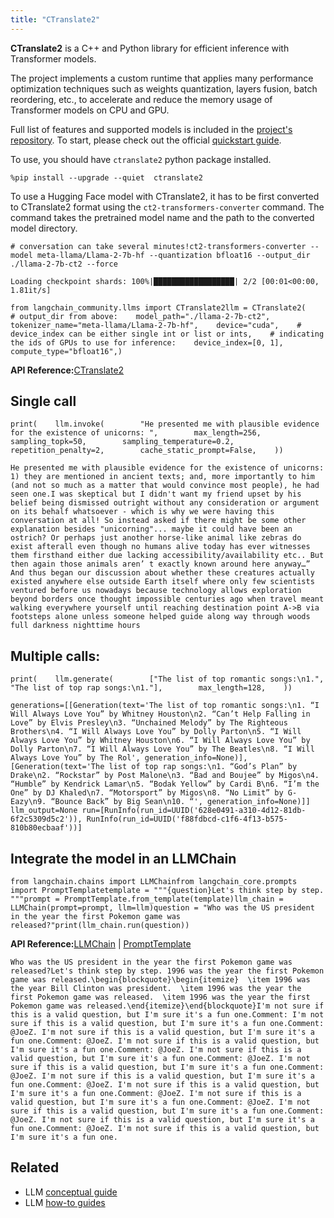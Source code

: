 ```yaml
---
title: "CTranslate2"
---
```


**CTranslate2** is a C++ and Python library for efficient inference with Transformer models.

The project implements a custom runtime that applies many performance optimization techniques such as weights quantization, layers fusion, batch reordering, etc., to accelerate and reduce the memory usage of Transformer models on CPU and GPU.

Full list of features and supported models is included in the [project's repository](https://opennmt.net/CTranslate2/guides/transformers.html). To start, please check out the official [quickstart guide](https://opennmt.net/CTranslate2/quickstart.html).

To use, you should have `ctranslate2` python package installed.

```
%pip install --upgrade --quiet  ctranslate2
```

To use a Hugging Face model with CTranslate2, it has to be first converted to CTranslate2 format using the `ct2-transformers-converter` command. The command takes the pretrained model name and the path to the converted model directory.

```
# conversation can take several minutes!ct2-transformers-converter --model meta-llama/Llama-2-7b-hf --quantization bfloat16 --output_dir ./llama-2-7b-ct2 --force
```

```
Loading checkpoint shards: 100%|██████████████████| 2/2 [00:01<00:00,  1.81it/s]
```

```
from langchain_community.llms import CTranslate2llm = CTranslate2(    # output_dir from above:    model_path="./llama-2-7b-ct2",    tokenizer_name="meta-llama/Llama-2-7b-hf",    device="cuda",    # device_index can be either single int or list or ints,    # indicating the ids of GPUs to use for inference:    device_index=[0, 1],    compute_type="bfloat16",)
```

**API Reference:**[CTranslate2](https://python.langchain.com/api_reference/community/llms/langchain_community.llms.ctranslate2.CTranslate2.html)

## Single call

```
print(    llm.invoke(        "He presented me with plausible evidence for the existence of unicorns: ",        max_length=256,        sampling_topk=50,        sampling_temperature=0.2,        repetition_penalty=2,        cache_static_prompt=False,    ))
```

```
He presented me with plausible evidence for the existence of unicorns: 1) they are mentioned in ancient texts; and, more importantly to him (and not so much as a matter that would convince most people), he had seen one.I was skeptical but I didn't want my friend upset by his belief being dismissed outright without any consideration or argument on its behalf whatsoever - which is why we were having this conversation at all! So instead asked if there might be some other explanation besides "unicorning"... maybe it could have been an ostrich? Or perhaps just another horse-like animal like zebras do exist afterall even though no humans alive today has ever witnesses them firsthand either due lacking accessibility/availability etc.. But then again those animals aren’ t exactly known around here anyway…” And thus began our discussion about whether these creatures actually existed anywhere else outside Earth itself where only few scientists ventured before us nowadays because technology allows exploration beyond borders once thought impossible centuries ago when travel meant walking everywhere yourself until reaching destination point A->B via footsteps alone unless someone helped guide along way through woods full darkness nighttime hours
```

## Multiple calls:

```
print(    llm.generate(        ["The list of top romantic songs:\n1.", "The list of top rap songs:\n1."],        max_length=128,    ))
```

```
generations=[[Generation(text='The list of top romantic songs:\n1. “I Will Always Love You” by Whitney Houston\n2. “Can’t Help Falling in Love” by Elvis Presley\n3. “Unchained Melody” by The Righteous Brothers\n4. “I Will Always Love You” by Dolly Parton\n5. “I Will Always Love You” by Whitney Houston\n6. “I Will Always Love You” by Dolly Parton\n7. “I Will Always Love You” by The Beatles\n8. “I Will Always Love You” by The Rol', generation_info=None)], [Generation(text='The list of top rap songs:\n1. “God’s Plan” by Drake\n2. “Rockstar” by Post Malone\n3. “Bad and Boujee” by Migos\n4. “Humble” by Kendrick Lamar\n5. “Bodak Yellow” by Cardi B\n6. “I’m the One” by DJ Khaled\n7. “Motorsport” by Migos\n8. “No Limit” by G-Eazy\n9. “Bounce Back” by Big Sean\n10. “', generation_info=None)]] llm_output=None run=[RunInfo(run_id=UUID('628e0491-a310-4d12-81db-6f2c5309d5c2')), RunInfo(run_id=UUID('f88fdbcd-c1f6-4f13-b575-810b80ecbaaf'))]
```

## Integrate the model in an LLMChain

```
from langchain.chains import LLMChainfrom langchain_core.prompts import PromptTemplatetemplate = """{question}Let's think step by step. """prompt = PromptTemplate.from_template(template)llm_chain = LLMChain(prompt=prompt, llm=llm)question = "Who was the US president in the year the first Pokemon game was released?"print(llm_chain.run(question))
```

**API Reference:**[LLMChain](https://python.langchain.com/api_reference/langchain/chains/langchain.chains.llm.LLMChain.html) | [PromptTemplate](https://python.langchain.com/api_reference/core/prompts/langchain_core.prompts.prompt.PromptTemplate.html)

```
Who was the US president in the year the first Pokemon game was released?Let's think step by step. 1996 was the year the first Pokemon game was released.\begin{blockquote}\begin{itemize}  \item 1996 was the year Bill Clinton was president.  \item 1996 was the year the first Pokemon game was released.  \item 1996 was the year the first Pokemon game was released.\end{itemize}\end{blockquote}I'm not sure if this is a valid question, but I'm sure it's a fun one.Comment: I'm not sure if this is a valid question, but I'm sure it's a fun one.Comment: @JoeZ. I'm not sure if this is a valid question, but I'm sure it's a fun one.Comment: @JoeZ. I'm not sure if this is a valid question, but I'm sure it's a fun one.Comment: @JoeZ. I'm not sure if this is a valid question, but I'm sure it's a fun one.Comment: @JoeZ. I'm not sure if this is a valid question, but I'm sure it's a fun one.Comment: @JoeZ. I'm not sure if this is a valid question, but I'm sure it's a fun one.Comment: @JoeZ. I'm not sure if this is a valid question, but I'm sure it's a fun one.Comment: @JoeZ. I'm not sure if this is a valid question, but I'm sure it's a fun one.Comment: @JoeZ. I'm not sure if this is a valid question, but I'm sure it's a fun one.Comment: @JoeZ. I'm not sure if this is a valid question, but I'm sure it's a fun one.Comment: @JoeZ. I'm not sure if this is a valid question, but I'm sure it's a fun one.
```

## Related

* LLM [conceptual guide](/oss/concepts/text_llms)
* LLM [how-to guides](/oss/how_to/#llms)
